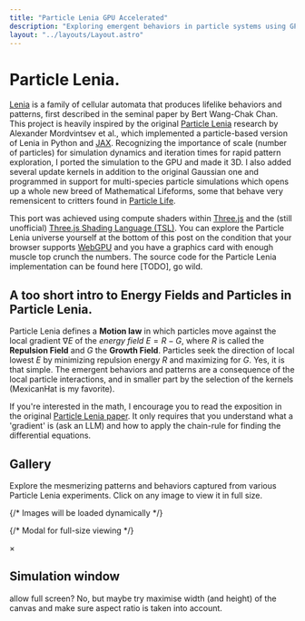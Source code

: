 ```yaml
---
title: "Particle Lenia GPU Accelerated"
description: "Exploring emergent behaviors in particle systems using GPU-accelerated Lenia algorithms"
layout: "../layouts/Layout.astro"
---
```


# Particle Lenia.

[Lenia](https://arxiv.org/abs/1812.05433) is a family of cellular automata that produces lifelike behaviors and patterns, first described in the seminal paper by Bert Wang-Chak Chan. 
This project is heavily inspired by the original [Particle Lenia](https://google-research.github.io/self-organising-systems/particle-lenia/) 
research by Alexander Mordvintsev et al., which implemented a particle-based version of Lenia in Python and [JAX](https://docs.jax.dev/en/latest/). 
Recognizing the importance of scale (number of particles) for simulation dynamics and iteration times for rapid pattern exploration, 
I ported the simulation to the GPU and made it 3D. I also added several update kernels in addition to the original Gaussian one and programmed in 
support for multi-species particle simulations which opens up a whole new breed of Mathematical Lifeforms, some that behave very remensicent to critters found in [Particle Life](https://youtu.be/p4YirERTVF0?si=E2bExaHTX8kbKKtp).

This port was achieved using compute shaders within [Three.js](https://threejs.org/examples/) and the (still unofficial) [Three.js Shading Language (TSL)](https://github.com/mrdoob/three.js/wiki/Three.js-Shading-Language).
You can explore the Particle Lenia universe yourself at the bottom of this post
on the condition that your browser supports [WebGPU](https://developer.mozilla.org/en-US/docs/Web/API/WebGPU_API) 
and you have a graphics card with enough muscle top crunch the numbers.
The source code for the Particle Lenia implementation can be found here [TODO], go wild.

## A too short intro to Energy Fields and Particles in Particle Lenia.
 
Particle Lenia defines a **Motion law** in which particles move against the local gradient $\nabla E$ of the _energy field_ $E = R - G$, 
where $R$ is called the **Repulsion Field** and $G$ the **Growth Field**. 
Particles seek the direction of local lowest $E$ by minimizing repulsion energy $R$ and maximizing for $G$. Yes, it is that simple. 
The emergent behaviors and patterns are a consequence of the local particle interactions, and in smaller part by the selection of the kernels (MexicanHat is my favorite).  

If you're interested in the math, I encourage you to read the exposition in the original [Particle Lenia paper](https://google-research.github.io/self-organising-systems/particle-lenia/). 
It only requires that you understand what a 'gradient' is (ask an LLM) and how to apply the chain-rule for finding the differential equations.

## Gallery

Explore the mesmerizing patterns and behaviors captured from various Particle Lenia experiments. Click on any image to view it in full size.

<div class="gallery" id="particle-gallery">
  {/* Images will be loaded dynamically */}
</div>

{/* Modal for full-size viewing */}
<div id="modal" class="modal">
  <span class="close" id="closeModal">&times;</span>
  <div class="modal-content">
    <img id="modalImage" src="" alt="" />
  </div>
</div>



## Simulation window

allow full screen? No, but maybe try maximise width (and height) of the canvas and make sure aspect ratio is taken into account.


